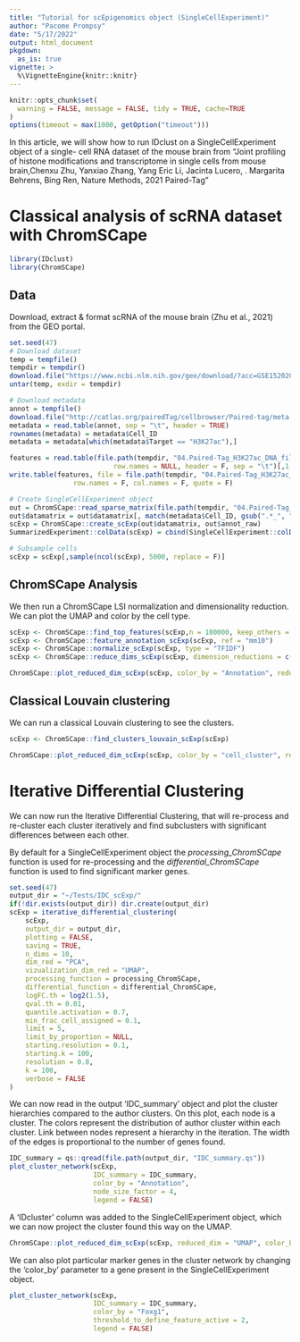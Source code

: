 ```yaml
---
title: "Tutorial for scEpigenomics object (SingleCellExperiment)"
author: "Pacome Prompsy"
date: "5/17/2022"
output: html_document
pkgdown:
  as_is: true
vignette: >
  %\VignetteEngine{knitr::knitr}
---
```


```r
knitr::opts_chunk$set(
  warning = FALSE, message = FALSE, tidy = TRUE, cache=TRUE
)
options(timeout = max(1000, getOption("timeout")))
```

In this article, we will show how to run IDclust on a SingleCellExperiment object of a single-
cell RNA dataset of the mouse brain from "Joint profiling of histone modifications and transcriptome in single cells from mouse brain,Chenxu Zhu, Yanxiao Zhang, Yang Eric Li, Jacinta Lucero, . Margarita Behrens,
Bing Ren, Nature Methods, 2021 Paired-Tag"  

# Classical analysis of scRNA dataset with ChromSCape
  
```r
library(IDclust)
library(ChromSCape)
```
  
## Data
  
Download, extract & format scRNA of the mouse brain (Zhu et al., 2021) from the 
GEO portal.   
  
```r
set.seed(47)
# Download dataset
temp = tempfile()
tempdir = tempdir()
download.file("https://www.ncbi.nlm.nih.gov/geo/download/?acc=GSE152020&format=file&file=GSE152020%5FPaired%2DTag%5FH3K27ac%5FDNA%5Ffiltered%5Fmatrix%2Etar%2Egz", temp, quiet = TRUE)
untar(temp, exdir = tempdir)

# Download metadata
annot = tempfile()
download.file("http://catlas.org/pairedTag/cellbrowser/Paired-tag/meta.tsv", annot, quiet = TRUE)
metadata = read.table(annot, sep = "\t", header = TRUE)
rownames(metadata) = metadata$Cell_ID
metadata = metadata[which(metadata$Target == "H3K27ac"),]

features = read.table(file.path(tempdir, "04.Paired-Tag_H3K27ac_DNA_filtered_matrix", "bins.tsv"),
                          row.names = NULL, header = F, sep = "\t")[,1, drop = F]
write.table(features, file = file.path(tempdir, "04.Paired-Tag_H3K27ac_DNA_filtered_matrix", "features.tsv"),
                row.names = F, col.names = F, quote = F)

# Create SingleCellExperiment object
out = ChromSCape::read_sparse_matrix(file.path(tempdir, "04.Paired-Tag_H3K27ac_DNA_filtered_matrix"))
out$datamatrix = out$datamatrix[, match(metadata$Cell_ID, gsub(".*_", "", colnames(out$datamatrix)))]
scExp = ChromSCape::create_scExp(out$datamatrix, out$annot_raw)
SummarizedExperiment::colData(scExp) = cbind(SingleCellExperiment::colData(scExp), metadata)

# Subsample cells
scExp = scExp[,sample(ncol(scExp), 5000, replace = F)]
```

## ChromSCape Analysis
  
We then run a ChromSCape LSI normalization and dimensionality reduction. We
can plot the UMAP and color by the cell type.  
  
```r

scExp <- ChromSCape::find_top_features(scExp,n = 100000, keep_others = FALSE, verbose = FALSE)
scExp <- ChromSCape::feature_annotation_scExp(scExp, ref = "mm10")
scExp <- ChromSCape::normalize_scExp(scExp, type = "TFIDF")
scExp <- ChromSCape::reduce_dims_scExp(scExp, dimension_reductions = c("PCA", "UMAP"), n = 10, remove_PC = "Component_1", verbose = F)

ChromSCape::plot_reduced_dim_scExp(scExp, color_by = "Annotation", reduced_dim = "UMAP")
```
  
## Classical Louvain clustering
  
We can run a classical Louvain clustering to see the clusters.  
  
```r
scExp <- ChromSCape::find_clusters_louvain_scExp(scExp)

ChromSCape::plot_reduced_dim_scExp(scExp, color_by = "cell_cluster", reduced_dim = "UMAP")
```
  
# Iterative Differential Clustering

We can now run the Iterative Differential Clustering, that will re-process and
re-cluster each cluster iteratively and find subclusters with significant 
differences between each other.  
  
By default for a SingleCellExperiment object the *processing_ChromSCape* function is used for 
re-processing and the *differential_ChromSCape* function is used to find 
significant marker genes.  
  
```r
set.seed(47)
output_dir = "~/Tests/IDC_scExp/"
if(!dir.exists(output_dir)) dir.create(output_dir)
scExp = iterative_differential_clustering(
    scExp,
    output_dir = output_dir,
    plotting = FALSE,
    saving = TRUE,
    n_dims = 10,
    dim_red = "PCA",
    vizualization_dim_red = "UMAP",
    processing_function = processing_ChromSCape,
    differential_function = differential_ChromSCape,
    logFC.th = log2(1.5),
    qval.th = 0.01,
    quantile.activation = 0.7,
    min_frac_cell_assigned = 0.1,
    limit = 5,
    limit_by_proportion = NULL,
    starting.resolution = 0.1,
    starting.k = 100,
    resolution = 0.8,
    k = 100,
    verbose = FALSE
)
```
  
We can now read in the output 'IDC_summary' object and plot the cluster 
hierarchies compared to the author clusters. On this plot, each node is a
cluster. The colors represent the distribution of author cluster within each
cluster. Link between nodes represent a hierarchy in the iteration. The width
of the edges is proportional to the number of genes found.  
  
```r
IDC_summary = qs::qread(file.path(output_dir, "IDC_summary.qs"))
plot_cluster_network(scExp, 
                     IDC_summary = IDC_summary,
                     color_by = "Annotation",
                     node_size_factor = 4,
                     legend = FALSE)
```

A 'IDcluster' column was added to the SingleCellExperiment object, which we can now project
the cluster found this way on the UMAP.  
  
```r
ChromSCape::plot_reduced_dim_scExp(scExp, reduced_dim = "UMAP", color_by = "IDcluster", annotate_clusters = F)
```
  
We can also plot particular marker genes in the cluster network by changing
the 'color_by' parameter to a gene present in the SingleCellExperiment object.
  

```r
plot_cluster_network(scExp, 
                     IDC_summary = IDC_summary,
                     color_by = "Foxg1", 
                     threshold_to_define_feature_active = 2,
                     legend = FALSE)
```